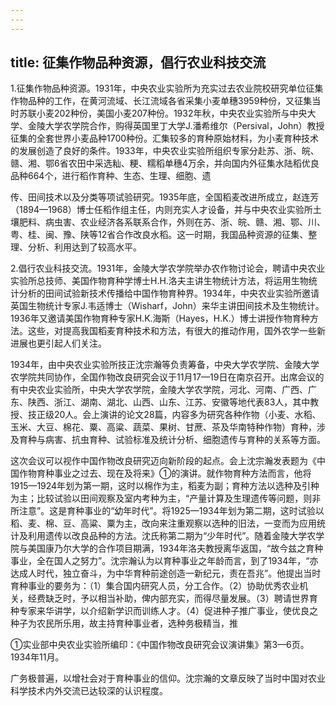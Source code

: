 ```yaml
---
---
---
```

title: 征集作物品种资源，倡行农业科技交流
---



1.征集作物品种资源。1931年，中央农业实验所为充实过去农业院校研究单位征集作物品种的工作，在黄河流域、长江流域各省采集小麦单穗3959种份，又征集当时苏联小麦202种份，美国小麦207种份。1932年秋，中央农业实验所与中央大学、金陵大学农学院合作，购得英国里丁大学J.潘希维尔（Persival，John）教授征集的全套世界小麦品种1700种份。汇集较多的育种原始材料，为小麦育种技术的发展创造了良好的条件。1933年，中央农业实验所组织专家分赴苏、浙、皖、赣、湘、鄂6省农田中采选籼、粳、糯稻单穗4万余，并向国内外征集水陆稻优良品种664个，进行稻作育种、生态、生理、细胞、遗

传、田间技术以及分类等项试验研究。1935年底，全国稻麦改进所成立，赵连芳（1894—1968）博士任稻作组主任，内则充实人才设备，并与中央农业实验所土壤肥料、病虫害、农业经济各系联系合作，外则在苏、浙、皖、赣、湘、鄂、川、粤、桂、闽、豫、陕等12省合作改良水稻。这一时期，我国品种资源的征集、整理、分析、利用达到了较高水平。

2.倡行农业科技交流。1931年，金陵大学农学院举办农作物讨论会，聘请中央农业实验所总技师、美国作物育种学博士H.H.洛夫主讲生物统计方法，将运用生物统计分析的田间试验新技术传播给中国作物育种界。1934年，中央农业实验所邀请英国生物统计专家J.韦适博士（Wisharf，John）来华主讲田间技术及生物统计。1936年又邀请美国作物育种专家H.K.海斯（Hayes，H.K.）博士讲授作物育种方法。这些，对提高我国稻麦育种技术和方法，有很大的推动作用，国外农学一些新进展也更引起人们关注。

1934年，由中央农业实验所技正沈宗瀚等负责筹备，中央大学农学院、金陵大学农学院共同协作，全国作物改良研究会议于11月17—19日在南京召开。出席会议的有中央农业实验所，中央大学农学院，金陵大学农学院，河北、河南、广西、广东、陕西、浙江、湖南、湖北、山西、山东、江苏、安徽等地代表83人，其中教授、技正级20人。会上演讲的论文28篇，内容多为研究各种作物（小麦、水稻、玉米、大豆、棉花、粟、高粱、蔬菜、果树、甘蔗、茶及华南特种作物）育种，涉及育种与病害、抗虫育种、试验标准及统计分析、细胞遗传与育种的关系等方面。

这次会议可以视作中国作物改良研究迈向新阶段的起点。会上沈宗瀚发表题为《中国作物育种事业之过去、现在及将来》①的演讲。就作物育种方法而言，他将1915—1924年划为第一期，这时以棉作为主，稻麦为副；育种方法以选种及引种为主；比较试验以田间观察及室内考种为主，“产量计算及生理遗传等问题，则非所注意”。这是育种事业的“幼年时代”。将1925—1934年划为第二期，这时试验以稻、麦、棉、豆、高粱、粟为主，改向来注重观察以选种的旧法，一变而为应用统计及利用遗传以改良品种的方法。沈氏称第二期为“少年时代”。随着金陵大学农学院与美国康乃尔大学的合作项目期满，1934年洛夫教授离华返国，“故今兹之育种事业，全在国人之努力”。沈宗瀚认为以育种事业之年龄而言，到了1934年，“亦达成人时代，独立奋斗，为中华育种前途创造一新纪元，责在吾兆”。他提出当时育种事业的要务为：（1）集合国内研究人员，分工合作。（2）协助优秀农业机关，经费缺乏时，予以相当补助，俾内部充实，而得尽量发展。（3）聘请世界育种专家来华讲学，以介绍新学识而训练人才。（4）促进种子推广事业，使优良之种子为农民所乐用，故主持育种事业者，选种务极精当，推

①实业部中央农业实验所编印：《中国作物改良研究会议演讲集》第3—6页。1934年11月。

广务极普遍，以增社会对于育种事业的信仰。沈宗瀚的文章反映了当时中国对农业科学技术内外交流已达较深的认识程度。